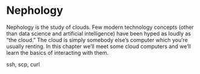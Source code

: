 # Nephology

Nephology is the study of clouds. Few modern technology concepts (other than 
data science and artificial intelligence) have been hyped as loudly as "the
cloud." The cloud is simply somebody else's computer which you're usually
renting. In this chapter we'll meet some cloud computers and we'll learn the
basics of interacting with them.

ssh, scp, curl